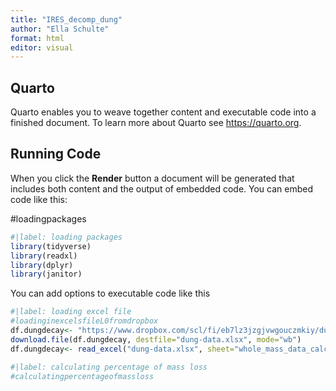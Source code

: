 ```yaml
---
title: "IRES_decomp_dung"
author: "Ella Schulte"
format: html
editor: visual
---
```


## Quarto

Quarto enables you to weave together content and executable code into a finished document. To learn more about Quarto see <https://quarto.org>.

## Running Code

When you click the **Render** button a document will be generated that includes both content and the output of embedded code. You can embed code like this:

#loadingpackages

```r
#|label: loading packages
library(tidyverse)
library(readxl)
library(dplyr)
library(janitor)
```

You can add options to executable code like this

```r
#|label: loading excel file
#loadinginexcelsfileL0fromdropbox
df.dungdecay<- "https://www.dropbox.com/scl/fi/eb7lz3jzgjvwgouczmkiy/dung-data.xlsx?rlkey=3h56mcpgg8xq0ofj33h6xmj10&st=mac9irs7&dl=1"
download.file(df.dungdecay, destfile="dung-data.xlsx", mode="wb")
df.dungdecay<- read_excel("dung-data.xlsx", sheet="whole_mass_data_calculations")
```

```r
#|label: calculating percentage of mass loss
#calculatingpercentageofmassloss


```
